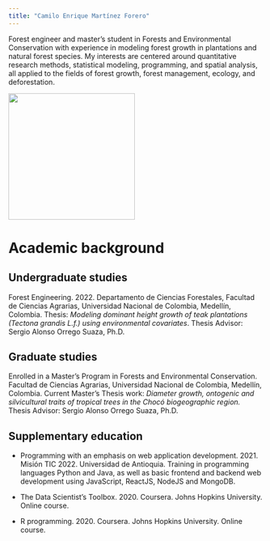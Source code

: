```yaml
---
title: "Camilo Enrique Martínez Forero"
---
```


::: justify
Forest engineer and master's student in Forests and Environmental Conservation with experience in modeling forest growth in plantations and natural forest species. My interests are centered around quantitative research methods, statistical modeling, programming, and spatial analysis, all applied to the fields of forest growth, forest
management, ecology, and deforestation.
:::

![](Images/Profile.png){fig-align="center" width="250"}

# Academic background

## Undergraduate studies 

::: justify
Forest Engineering. 2022. Departamento de Ciencias Forestales, Facultad de Ciencias Agrarias, Universidad Nacional de Colombia, Medellín, Colombia. Thesis: *Modeling dominant height growth of teak plantations (Tectona grandis L.f.) using environmental covariates*. Thesis Advisor: Sergio Alonso Orrego Suaza, Ph.D.
:::

## Graduate studies

::: justify
Enrolled in a Master's Program in Forests and Environmental Conservation. Facultad de Ciencias Agrarias, Universidad Nacional de Colombia, Medellín, Colombia. Current Master's Thesis work: *Diameter growth, ontogenic and silvicultural traits of tropical trees in the Chocó biogeographic region.* Thesis Advisor: Sergio Alonso Orrego Suaza, Ph.D.
:::

## Supplementary education

::: justify
-   Programming with an emphasis on web application development. 2021. Misión TIC 2022. Universidad de Antioquia. Training in programming languages Python and Java, as well as basic frontend and backend web development using JavaScript, ReactJS, NodeJS and MongoDB.

-   The Data Scientist's Toolbox. 2020. Coursera. Johns Hopkins University. Online course.

-   R programming. 2020. Coursera. Johns Hopkins University. Online course.
:::
